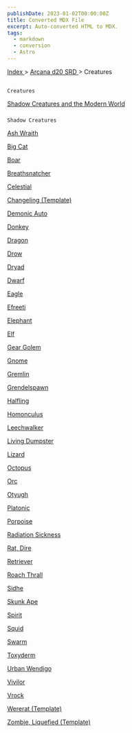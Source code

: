 ```yaml
---
publishDate: 2023-01-02T00:00:00Z
title: Converted MDX File
excerpt: Auto-converted HTML to MDX.
tags:
  - markdown
  - conversion
  - Astro
---
```







[
      Index
     ](-index)
     >
     [
      Arcana d20 SRD
     ](arcana-d20-srd-index)
     > Creatures
    




## 
    Creatures
   



[
     Shadow Creatures and the Modern World
    ](arcana-d20-srd-creatures-shadow-creatures-and-the-modern-world)



### 
    Shadow Creatures
   



[
     Ash Wraith
    ](arcana-d20-srd-creatures-ash-wraith)




[
     Big Cat
    ](arcana-d20-srd-creatures-big-cat)




[
     Boar
    ](arcana-d20-srd-creatures-boar)




[
     Breathsnatcher
    ](arcana-d20-srd-creatures-breathsnatcher)




[
     Celestial
    ](arcana-d20-srd-creatures-celestial)




[
     Changeling (Template)
    ](arcana-d20-srd-creatures-changeling-template)




[
     Demonic Auto
    ](arcana-d20-srd-creatures-demonic-auto)




[
     Donkey
    ](arcana-d20-srd-creatures-donkey)




[
     Dragon
    ](arcana-d20-srd-creatures-dragon)




[
     Drow
    ](arcana-d20-srd-creatures-drow)




[
     Dryad
    ](arcana-d20-srd-creatures-dryad)




[
     Dwarf
    ](arcana-d20-srd-creatures-dwarf)




[
     Eagle
    ](arcana-d20-srd-creatures-eagle)




[
     Efreeti
    ](arcana-d20-srd-creatures-efreeti)




[
     Elephant
    ](arcana-d20-srd-creatures-elephant)




[
     Elf
    ](arcana-d20-srd-creatures-elf)




[
     Gear Golem
    ](arcana-d20-srd-creatures-gear-golem)




[
     Gnome
    ](arcana-d20-srd-creatures-gnome)




[
     Gremlin
    ](arcana-d20-srd-creatures-gremlin)




[
     Grendelspawn
    ](arcana-d20-srd-creatures-grendelspawn)




[
     Halfling
    ](arcana-d20-srd-creatures-halfling)




[
     Homonculus
    ](arcana-d20-srd-creatures-homonculus)




[
     Leechwalker
    ](arcana-d20-srd-creatures-leechwalker)




[
     Living Dumpster
    ](arcana-d20-srd-creatures-living-dumpster)




[
     Lizard
    ](arcana-d20-srd-creatures-lizard)




[
     Octopus
    ](arcana-d20-srd-creatures-octopus)




[
     Orc
    ](arcana-d20-srd-creatures-orc)




[
     Otyugh
    ](arcana-d20-srd-creatures-otyugh)




[
     Platonic
    ](arcana-d20-srd-creatures-platonic)




[
     Porpoise
    ](arcana-d20-srd-creatures-porpoise)




[
     Radiation Sickness
    ](arcana-d20-srd-creatures-radiation-sickness)




[
     Rat, Dire
    ](arcana-d20-srd-creatures-rat-dire)




[
     Retriever
    ](arcana-d20-srd-creatures-retriever)




[
     Roach Thrall
    ](arcana-d20-srd-creatures-roach-thrall)




[
     Sidhe
    ](arcana-d20-srd-creatures-sidhe)




[
     Skunk Ape
    ](arcana-d20-srd-creatures-skunk-ape)




[
     Spirit
    ](arcana-d20-srd-creatures-spirit)




[
     Squid
    ](arcana-d20-srd-creatures-squid)




[
     Swarm
    ](arcana-d20-srd-creatures-swarm)




[
     Toxyderm
    ](arcana-d20-srd-creatures-toxyderm)




[
     Urban Wendigo
    ](arcana-d20-srd-creatures-urban-wendigo)




[
     Vivilor
    ](arcana-d20-srd-creatures-vivilor)




[
     Vrock
    ](arcana-d20-srd-creatures-vrock)




[
     Wererat (Template)
    ](arcana-d20-srd-creatures-wererat-template)




[
     Zombie, Liquefied (Template)
    ](arcana-d20-srd-creatures-zombie-liquefied-template)






